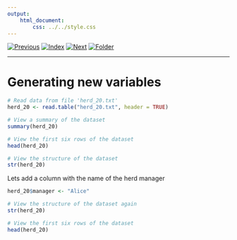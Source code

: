 ```yaml
---
output:
    html_document:
        css: ../../style.css
---
```


[![Previous](../../img/previous.png)](../lesson4/lesson4_3.html)
[![Index](../../img/home.png)](../../index.html)
[![Next](../../img/next.png)](lesson5_2.html)
[![Folder](../../img/folder.png)](./)

---

# Generating new variables

```r
# Read data from file 'herd_20.txt'
herd_20 <- read.table("herd_20.txt", header = TRUE)

# View a summary of the dataset
summary(herd_20)

# View the first six rows of the dataset
head(herd_20)

# View the structure of the dataset
str(herd_20)
```

Lets add a column with the name of the herd manager

```r
herd_20$manager <- "Alice"

# View the structure of the dataset again
str(herd_20)

# View the first six rows of the dataset
head(herd_20)
```
